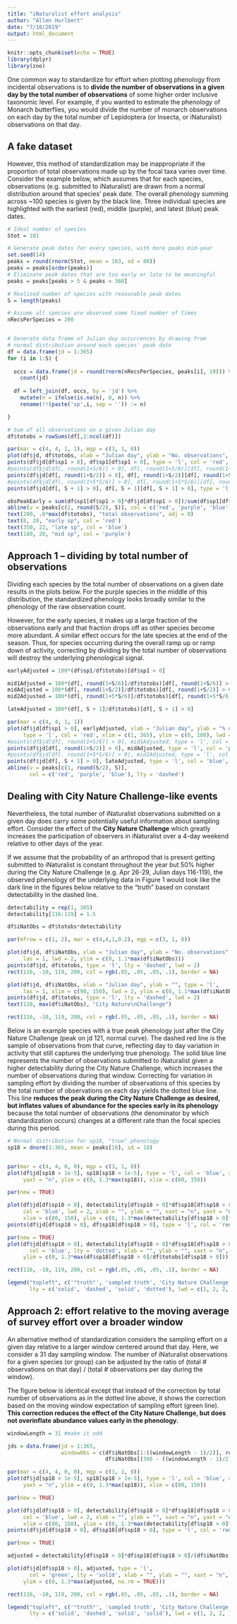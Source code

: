 ```yaml
---
title: "iNaturalist effort analysis"
author: "Allen Hurlbert"
date: "7/10/2019"
output: html_document
---
```


```r
knitr::opts_chunk$set(echo = TRUE)
library(dplyr)
library(zoo)
```

One common way to standardize for effort when plotting phenology from incidental observations is to **divide the number of observations in a given day by the total number of observations** of some higher order inclusive taxonomic level. For example, if you wanted to estimate the phenology of Monarch butterflies, you would divide the number of monarch observations on each day by the total number of Lepidoptera (or Insecta, or iNaturalist) observations on that day.

## A fake dataset
However, this method of standardization may be inappropriate if the proportion of total observations made up by the focal taxa varies over time. Consider the example below, which assumes that for each species, observations (e.g. submitted to iNaturalist) are drawn from a normal distribution around that species' peak date. The overall phenology summing across ~100 species is given by the black line. Three individual species are highlighted with the earliest (red), middle (purple), and latest (blue) peak dates.

```r

# Ideal number of species
Stot = 101

# Generate peak dates for every species, with more peaks mid-year
set.seed(14)
peaks = round(rnorm(Stot, mean = 183, sd = 80))
peaks = peaks[order(peaks)]
# Eliminate peak dates that are too early or late to be meaningful
peaks = peaks[peaks > 5 & peaks < 360]

# Realized number of species with reasonable peak dates
S = length(peaks)

# Assume all species are observed some fixed number of times
nRecsPerSpecies = 200


# Generate data frame of Julian day occurrences by drawing from
# normal distribution around each species' peak date
df = data.frame(jd = 1:365)
for (i in 1:S) {
  
  occs = data.frame(jd = round(rnorm(nRecsPerSpecies, peaks[i], 10))) %>% 
    count(jd)
  
  df = left_join(df, occs, by = 'jd') %>%
    mutate(n = ifelse(is.na(n), 0, n)) %>%
    rename(!!(paste('sp',i, sep = '')) := n)

}

# Sum of all observations on a given Julian day
df$totobs = rowSums(df[,2:ncol(df)])

par(mar = c(4, 4, 1, 1), mgp = c(3, 1, 0))
plot(df$jd, df$totobs, xlab = "Julian day", ylab = "No. observations", type = 'l', las = 1)
points(df$jd[df$sp1 > 0], df$sp1[df$sp1 > 0], type = 'l', col = 'red', lwd = 3)
#points(df$jd[df[, round(1+S/6)] > 0], df[, round(1+S/6)][df[, round(1+S/6)] > 0], type = 'l', col = 'maroon', lwd = 3)
points(df$jd[df[, round(1+S/2)] > 0], df[, round(1+S/2)][df[, round(1+S/2)] > 0], type = 'l', col = 'purple', lwd = 3)
#points(df$jd[df[, round(1+5*S/6)] > 0], df[, round(1+5*S/6)][df[, round(1+5*S/6)] > 0], type = 'l', col = 'darkslateblue', lwd = 3)
points(df$jd[df[, S + 1] > 0], df[, S + 1][df[, S + 1] > 0], type = 'l', col = 'blue', lwd = 3)

obsPeakEarly = sum(df$sp1[df$sp1 > 0]*df$jd[df$sp1 > 0])/sum(df$sp1[df$sp1 > 0])
abline(v = peaks[c(1, round(S/2), S)], col = c('red', 'purple', 'blue'), lty = 'dashed')
text(200, .8*max(df$totobs), "total observations", adj = 0)
text(8, 20, "early sp", col = 'red')
text(350, 22, "late sp", col = 'blue')
text(180, 20, "mid sp", col = 'purple')

```

## Approach 1 -- dividing by total number of observations

Dividing each species by the total number of observations on a given date results in the plots below. For the purple species in the middle of this distribution, the standardized phenology looks broadly similar to the phenology of the raw observation count.

However, for the early species, it makes up a large fraction of the observations early and that fraction drops off as other species become more abundant. A similar effect occurs for the late species at the end of the season. Thus, for species occurring during the overall ramp up or ramp down of activity, correcting by dividing by the total number of observations will destroy the underlying phenological signal.
```r

earlyAdjusted = 100*(df$sp1/df$totobs)[df$sp1 > 0]

mid1Adjusted = 100*(df[, round(1+S/6)]/df$totobs)[df[, round(1+S/6)] > 0]
midAdjusted = 100*(df[, round(1+S/2)]/df$totobs)[df[, round(1+S/2)] > 0]
mid2Adjusted = 100*(df[, round(1+5*S/6)]/df$totobs)[df[, round(1+5*S/6)] > 0]

lateAdjusted = 100*(df[, S + 1]/df$totobs)[df[, S + 1] > 0]

par(mar = c(4, 4, 1, 1))
plot(df$jd[df$sp1 > 0], earlyAdjusted, xlab = "Julian day", ylab = "% of total observations", 
     type = 'l', col = 'red', xlim = c(1, 365), ylim = c(0, 100), lwd = 3, las = 1)
#points(df$jd[df[, round(1+S/6)] > 0], mid1Adjusted, type = 'l', col = 'maroon', lwd = 3)
points(df$jd[df[, round(1+S/2)] > 0], midAdjusted, type = 'l', col = 'purple', lwd = 3)
#points(df$jd[df[, round(1+5*S/6)] > 0], mid2Adjusted, type = 'l', col = 'darkslateblue', lwd = 3)
points(df$jd[df[, S + 1] > 0], lateAdjusted, type = 'l', col = 'blue', lwd = 3)
abline(v = peaks[c(1, round(S/2), S)], 
       col = c('red', 'purple', 'blue'), lty = 'dashed')

```

## Dealing with City Nature Challenge-like events

Nevertheless, the total number of iNaturalist observations submitted on a given day does carry some potentially useful information about sampling effort. Consider the effect of the **City Nature Challenge** which greatly increases the participation of observers in iNaturalist over a 4-day weekend relative to other days of the year. 

If we assume that the probability of an arthropod that is present getting submitted to iNaturalist is constant throughout the year but 50% higher during the City Nature Challenge (e.g. Apr 26-29, Julian days 116-119), the observed phenology of the underlying data in Figure 1 would look like the dark line in the figures below relative to the "truth" based on constant detectability in the dashed line.


```r
detectability = rep(1, 365)
detectability[116:119] = 1.5

df$iNatObs = df$totobs*detectability

par(mfrow = c(1, 2), mar = c(4,4,1,0.2), mgp = c(3, 1, 0))

plot(df$jd, df$iNatObs, xlab = "Julian day", ylab = "No. observations", type = 'l', 
     las = 1, lwd = 2, ylim = c(0, 1.1*max(df$iNatObs)))
points(df$jd, df$totobs, type = 'l', lty = 'dashed', lwd = 2)
rect(116, -10, 119, 200, col = rgb(.05, .05, .05, .1), border = NA)

plot(df$jd, df$iNatObs, xlab = "Julian day", ylab = "", type = 'l', 
     las = 1, xlim = c(90, 150), lwd = 2, ylim = c(0, 1.1*max(df$iNatObs)))
points(df$jd, df$totobs, type = 'l', lty = 'dashed', lwd = 2)
text(128, max(df$iNatObs), "City Nature\nChallenge")

rect(116, -10, 119, 200, col = rgb(.05, .05, .05, .1), border = NA)
```

Below is an example species with a true peak phenology just after the City Nature Challenge (peak on jd 121, normal curve). The dashed red line is the sample of observations from that curve, reflecting day to day variation in activity that still captures the underlying true phenology. The solid blue line represents the number of observations submitted to iNaturalist given a higher detectability during the City Nature Challenge, which increases the number of observations during that window. 
Correcting for variation in sampling effort by dividing the number of observations of this species by the total number of observations on each day yields the dotted blue line. This line **reduces the peak during the City Nature Challenge as desired, but inflates values of abundance for the species early in its phenology** because the total number of observations (the denominator by which standardization occurs) changes at a different rate than the focal species during this period.

```r

# Normal distribution for sp18, "true" phenology
sp18 = dnorm(1:365, mean = peaks[18], sd = 10)


par(mar = c(4, 4, 0, 0), mgp = c(3, 1, 0))
plot(df$jd[sp18 > 1e-5], sp18[sp18 > 1e-5], type = 'l', col = 'blue', xlab = "Julian day", ylab = "No. observations",
     yaxt = "n", ylim = c(0, 1.3*max(sp18)), xlim = c(80, 150))

par(new = TRUE)

plot(df$jd[df$sp18 > 0], detectability[df$sp18 > 0]*df$sp18[df$sp18 > 0], type = 'l', 
     col = 'blue', lwd = 2, xlab = "", ylab = "", xaxt = "n", yaxt = "n", las = 1, 
     xlim = c(80, 150), ylim = c(0, 1.3*max(detectability[df$sp18 > 0]*df$sp18[df$sp18 > 0])))
points(df$jd[df$sp18 > 0], df$sp18[df$sp18 > 0], type = 'l', col = 'red', lwd = 2, lty = 'dashed')

par(new = TRUE)
plot(df$jd[df$sp18 > 0], detectability[df$sp18 > 0]*df$sp18[df$sp18 > 0]/df$iNatObs[df$sp18 > 0], type = 'l',
       col = 'blue', lty = 'dotted', xlab = "", ylab = "", xaxt = "n", yaxt = "n", xlim = c(80, 150), 
     ylim = c(0, 1.3*max(df$sp18[df$sp18 > 0]/df$totobs[df$sp18 > 0])))

rect(116, -10, 119, 200, col = rgb(.05, .05, .05, .1), border = NA)

legend("topleft", c('"truth"', 'sampled truth', 'City Nature Challenge', 'total obs correction'), 
       lty = c('solid', 'dashed', 'solid', 'dotted'), lwd = c(1, 2, 2, 1), col = c('blue', 'red', 'blue', 'blue'))

```

## Approach 2: effort relative to the moving average of survey effort over a broader window

An alternative method of standardization considers the sampling effort on a given day relative to a larger window centered around that day. Here, we consider a 31 day sampling window. The number of iNaturalist observations for a given species (or group) can be adjusted by the ratio of (total # observations on that day) / (total # observations per day during the window).

The figure below is identical except that instead of the correction by total number of observations as in the dotted line above, it shows the correction based on the moving window expectation of sampling effort (green line). **This correction reduces the effect of the City Nature Challenge, but does not overinflate abundance values early in the phenology.**

``` r

windowLength = 31 #make it odd

jds = data.frame(jd = 1:365, 
                 windowObs = c(df$iNatObs[1:((windowLength - 1)/2)], rollmean(df$iNatObs, windowLength), 
                               df$iNatObs[(366 - ((windowLength - 1)/2)):365]))

par(mar = c(4, 4, 0, 0), mgp = c(3, 1, 0))
plot(df$jd[sp18 > 1e-5], sp18[sp18 > 1e-5], type = 'l', col = 'blue', xlab = "Julian day", ylab = "No. observations",
     yaxt = "n", ylim = c(0, 1.3*max(sp18)), xlim = c(80, 150))

par(new = TRUE)

plot(df$jd[df$sp18 > 0], detectability[df$sp18 > 0]*df$sp18[df$sp18 > 0], type = 'l', 
     col = 'blue', lwd = 2, xlab = "", ylab = "", xaxt = "n", yaxt = "n", las = 1, 
     xlim = c(80, 150), ylim = c(0, 1.3*max(detectability[df$sp18 > 0]*df$sp18[df$sp18 > 0])))
points(df$jd[df$sp18 > 0], df$sp18[df$sp18 > 0], type = 'l', col = 'red', lwd = 2, lty = 'dashed')

par(new = TRUE)

adjusted = detectability[df$sp18 > 0]*df$sp18[df$sp18 > 0]/(df$iNatObs[df$sp18 > 0]/jds$windowObs[df$sp18 > 0])

plot(df$jd[df$sp18 > 0], adjusted, type = 'l',
       col = 'green', lty = 'solid', xlab = "", ylab = "", xaxt = "n", yaxt = "n", xlim = c(80, 150), 
     ylim = c(0, 1.3*max(adjusted, na.rm = TRUE)))

rect(116, -10, 119, 200, col = rgb(.05, .05, .05, .1), border = NA)

legend("topleft", c('"truth"', 'sampled truth', 'City Nature Challenge', 'moving window correction'), 
       lty = c('solid', 'dashed', 'solid', 'solid'), lwd = c(1, 2, 2, 1), col = c('blue', 'red', 'blue', 'green'))


```
